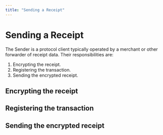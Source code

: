 ```yaml
---
title: "Sending a Receipt"
---
```


# Sending a Receipt

The Sender is a protocol client typically operated by a merchant or other forwarder of receipt data. Their responsibilities are:

1. Encrypting the receipt.
2. Registering the transaction.
3. Sending the encrypted receipt.

## Encrypting the receipt

## Registering the transaction

## Sending the encrypted receipt
